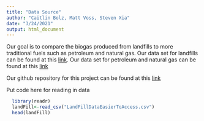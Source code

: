 ```yaml
---
title: "Data Source"
author: "Caitlin Bolz, Matt Voss, Steven Xia"
date: "3/24/2021"
output: html_document
---
```


Our goal is to compare the biogas produced from landfills to more traditional fuels such as petroleum and natural gas. Our data set for landfills can be found at this [link](https://www.epa.gov/lmop/landfill-technical-data). Our data set for petroleum and natural gas can be found at this [link](https://www.epa.gov/ghgemissions/natural-gas-and-petroleum-systems-ghg-inventory-additional-information-1990-2018-ghg)

Our github repository for this project can be found at this [link](https://github.com/cabolz/STAT433-Project)


Put code here for reading in data
```r
  library(readr)
  landFill<-read_csv("LandFillDataEasierToAccess.csv")
  head(landFill)
```

